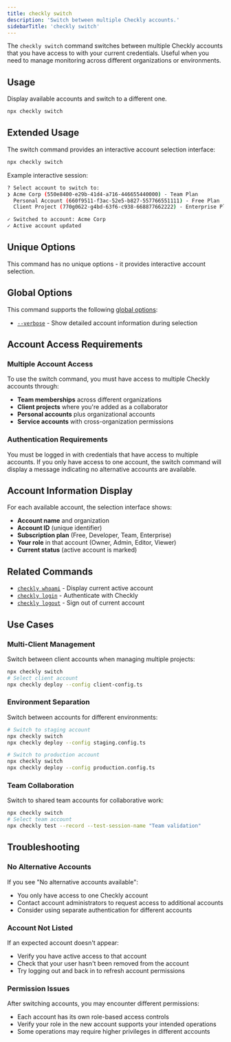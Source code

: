 ```yaml
---
title: checkly switch
description: 'Switch between multiple Checkly accounts.'
sidebarTitle: 'checkly switch'
---
```


The `checkly switch` command switches between multiple Checkly accounts that you have access to with your current credentials. Useful when you need to manage monitoring across different organizations or environments.

## Usage

Display available accounts and switch to a different one.

```bash Terminal
npx checkly switch
```

## Extended Usage

The switch command provides an interactive account selection interface:

```bash Terminal
npx checkly switch
```

Example interactive session:
```bash Terminal      
? Select account to switch to:
❯ Acme Corp (550e8400-e29b-41d4-a716-446655440000) - Team Plan
  Personal Account (660f9511-f3ac-52e5-b827-557766551111) - Free Plan
  Client Project (770g0622-g4bd-63f6-c938-668877662222) - Enterprise Plan

✓ Switched to account: Acme Corp
✓ Active account updated
```

## Unique Options

This command has no unique options - it provides interactive account selection.

## Global Options

This command supports the following [global options](/cli/checkly-global-options):

- [`--verbose`](/cli/checkly-global-options#verbose-or-v) - Show detailed account information during selection

## Account Access Requirements

### Multiple Account Access
To use the switch command, you must have access to multiple Checkly accounts through:

- **Team memberships** across different organizations
- **Client projects** where you're added as a collaborator
- **Personal accounts** plus organizational accounts
- **Service accounts** with cross-organization permissions

### Authentication Requirements
You must be logged in with credentials that have access to multiple accounts. If you only have access to one account, the switch command will display a message indicating no alternative accounts are available.

## Account Information Display

For each available account, the selection interface shows:

- **Account name** and organization
- **Account ID** (unique identifier)
- **Subscription plan** (Free, Developer, Team, Enterprise)
- **Your role** in that account (Owner, Admin, Editor, Viewer)
- **Current status** (active account is marked)

## Related Commands

- [`checkly whoami`](/cli/checkly-whoami) - Display current active account
- [`checkly login`](/cli/checkly-login) - Authenticate with Checkly
- [`checkly logout`](/cli/checkly-logout) - Sign out of current account

## Use Cases

### Multi-Client Management
Switch between client accounts when managing multiple projects:

```bash Terminal
npx checkly switch
# Select client account
npx checkly deploy --config client-config.ts
```

### Environment Separation
Switch between accounts for different environments:

```bash Terminal
# Switch to staging account
npx checkly switch
npx checkly deploy --config staging.config.ts

# Switch to production account  
npx checkly switch
npx checkly deploy --config production.config.ts
```

### Team Collaboration
Switch to shared team accounts for collaborative work:

```bash Terminal    
npx checkly switch
# Select team account
npx checkly test --record --test-session-name "Team validation"
```

## Troubleshooting

### No Alternative Accounts
If you see "No alternative accounts available":
- You only have access to one Checkly account
- Contact account administrators to request access to additional accounts
- Consider using separate authentication for different accounts

### Account Not Listed
If an expected account doesn't appear:
- Verify you have active access to that account
- Check that your user hasn't been removed from the account
- Try logging out and back in to refresh account permissions

### Permission Issues
After switching accounts, you may encounter different permissions:
- Each account has its own role-based access controls
- Verify your role in the new account supports your intended operations
- Some operations may require higher privileges in different accounts